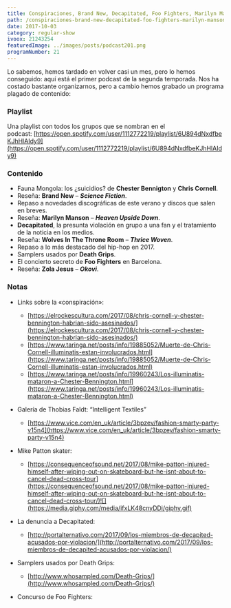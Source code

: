 ```yaml
---
title: Conspiraciones, Brand New, Decapitated, Foo Fighters, Marilyn Manson
path: /conspiraciones-brand-new-decapitated-foo-fighters-marilyn-manson
date: 2017-10-03
category: regular-show
ivoox: 21243254
featuredImage: ../images/posts/podcast201.png
programNumber: 21
---
```


Lo sabemos, hemos tardado en volver casi un mes, pero lo hemos conseguido: aquí está el primer podcast de la segunda temporada. Nos ha costado bastante organizarnos, pero a cambio hemos grabado un programa plagado de contenido:

### Playlist

Una playlist con todos los grupos que se nombran en el podcast: [https://open.spotify.com/user/1112772219/playlist/6U894dNxdfbeKJhHlAIdy9](https://open.spotify.com/user/1112772219/playlist/6U894dNxdfbeKJhHlAIdy9)

### Contenido

- Fauna Mongola: los ¿suicidios? de **Chester Bennigton** y **Chris Cornell**.
- Reseña: **Brand New** – _**Science Fiction**_.
- Repaso a novedades discográficas de este verano y discos que salen en breves.
- Reseña: **Marilyn Manson** – _**Heaven Upside Down**_.
- **Decapitated**, la presunta violación en grupo a una fan y el tratamiento de la noticia en los medios.
- Reseña: **Wolves In The Throne Room** – _**Thrice Woven**_.
- Repaso a lo más destacado del hip-hop en 2017.
- Samplers usados por **Death Grips**.
- El concierto secreto de **Foo Fighters** en Barcelona.
- Reseña: **Zola Jesus** – _**Okovi**_.

### Notas

- Links sobre la «conspiración»:

  - [https://elrockescultura.com/2017/08/chris-cornell-y-chester-bennington-habrian-sido-asesinados/](https://elrockescultura.com/2017/08/chris-cornell-y-chester-bennington-habrian-sido-asesinados/)
  - [https://www.taringa.net/posts/info/19885052/Muerte-de-Chris-Cornell-illuminatis-estan-involucrados.html](https://www.taringa.net/posts/info/19885052/Muerte-de-Chris-Cornell-illuminatis-estan-involucrados.html)
  - [https://www.taringa.net/posts/info/19960243/Los-illuminatis-mataron-a-Chester-Bennington.html](https://www.taringa.net/posts/info/19960243/Los-illuminatis-mataron-a-Chester-Bennington.html)

- Galería de Thobias Faldt: “Intelligent Textiles”
  - [https://www.vice.com/en_uk/article/3bpzev/fashion-smarty-party-v15n4](https://www.vice.com/en_uk/article/3bpzev/fashion-smarty-party-v15n4)
- Mike Patton skater:
  - [https://consequenceofsound.net/2017/08/mike-patton-injured-himself-after-wiping-out-on-skateboard-but-he-isnt-about-to-cancel-dead-cross-tour](https://consequenceofsound.net/2017/08/mike-patton-injured-himself-after-wiping-out-on-skateboard-but-he-isnt-about-to-cancel-dead-cross-tour/)![](https://media.giphy.com/media/ifxLK48cnyDDi/giphy.gif)
- La denuncia a Decapitated:

  - [http://portalternativo.com/2017/09/los-miembros-de-decapited-acusados-por-violacion/](http://portalternativo.com/2017/09/los-miembros-de-decapited-acusados-por-violacion/)

- Samplers usados por Death Grips:

  - [http://www.whosampled.com/Death-Grips/](http://www.whosampled.com/Death-Grips/)

- Concurso de Foo Fighters:
